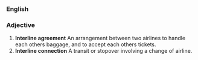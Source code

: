 ===English===
===Adjective===
# '''Interline agreement''' An arrangement between two airlines to handle each others baggage, and to accept each others tickets.
# '''Interline connection''' A transit or stopover involving a change of airline.